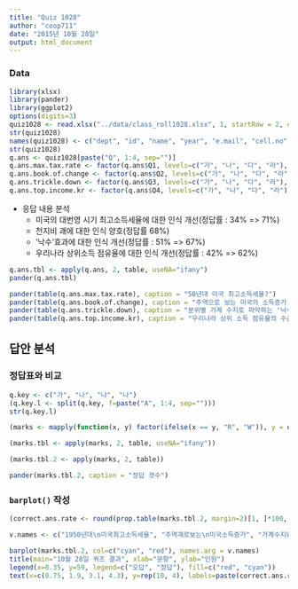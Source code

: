 ```yaml
---
title: "Quiz 1028"
author: "coop711"
date: "2015년 10월 28일"
output: html_document
---
```


### Data

<!--* 자료 구성-->

```r
library(xlsx)
library(pander)
library(ggplot2)
options(digits=3)
quiz1028 <- read.xlsx("../data/class_roll1028.xlsx", 1, startRow = 2, endRow = 72, colIndex = c(3:7, 9:13), colClasses=rep("character", 10))
str(quiz1028)
names(quiz1028) <- c("dept", "id", "name", "year", "e.mail", "cell.no", "Q1", "Q2", "Q3", "Q4")
str(quiz1028)
q.ans <- quiz1028[paste("Q", 1:4, sep="")]
q.ans.max.tax.rate <- factor(q.ans$Q1, levels=c("가", "나", "다", "라"), labels=c("90% 이상", "70 ~ 90%", "50 ~ 70%", "30 ~ 50%"))
q.ans.book.of.change <- factor(q.ans$Q2, levels=c("가", "나", "다", "라"), labels=c("지천태", "천지비", "풍뢰익", "산택손"))
q.ans.trickle.down <- factor(q.ans$Q3, levels=c("가", "나", "다", "라"), labels=c("있다", "없다", "있는 듯", "계층별"))
q.ans.top.income.kr <- factor(q.ans$Q4, levels=c("가", "나", "다", "라"), labels=paste(1:4, "위", sep = ""))
```

* 응답 내용 분석
     + 미국의 대번영 시기 최고소득세율에 대한 인식 개선(정답률 : 34% => 71%)
     + 천지비 괘에 대한 인식 양호(정답률 68%) 
     + '낙수'효과에 대한 인식 개선(정답률 : 51% => 67%)
     + 우리나라 상위소득 점유율에 대한 인식 개선(정답률 : 42% => 62%)
     
```r
q.ans.tbl <- apply(q.ans, 2, table, useNA="ifany")
pander(q.ans.tbl)
```

```r
pander(table(q.ans.max.tax.rate), caption = "50년대 미국 최고소득세율?")
pander(table(q.ans.book.of.change), caption = "주역으로 보는 미국의 소득증가 현상")
pander(table(q.ans.trickle.down), caption = "분위별 가계 수지로 파악하는 '낙수'효과")
pander(table(q.ans.top.income.kr), caption = "우리나라 상위 소득 점유율의 수준")
```

## 답안 분석

### 정답표와 비교


```r
q.key <- c("가", "나", "나", "나")
(q.key.l <- split(q.key, f=paste("A", 1:4, sep="")))
str(q.key.l)
```

```r
(marks <- mapply(function(x, y) factor(ifelse(x == y, "R", "W")), y = q.key.l, quiz1028[c("Q1", "Q2", "Q3", "Q4")]))
```


```r
(marks.tbl <- apply(marks, 2, table, useNA="ifany"))
```

<!--* 결석생들을 제외한 요약표-->

```r
(marks.tbl.2 <- apply(marks, 2, table))
```

```r
pander(marks.tbl.2, caption = "정답 갯수")
```



### `barplot()` 작성

<!--* `barplot()` 막대에 표시할 정답률 계산-->

```r
(correct.ans.rate <- round(prop.table(marks.tbl.2, margin=2)[1, ]*100, digits=0))
```

<!--* `barplot()` 막대의 `names.arg`에 들어갈 이름 구성.-->

```r
v.names <- c("1950년대\n미국최고소득세율", "주역괘로보는\n미국소득증가", "가계수지와\n낙수효과", "우리나라\n소득상위10%")
```


```r
barplot(marks.tbl.2, col=c("cyan", "red"), names.arg = v.names)
title(main="10월 28일 퀴즈 결과", xlab="문항", ylab="인원")
legend(x=0.35, y=59, legend=c("오답", "정답"), fill=c("red", "cyan"))
text(x=c(0.75, 1.9, 3.1, 4.3), y=rep(10, 4), labels=paste(correct.ans.rate, "%", sep=""))
```


<!--## `ggplot()` 접근

### Two types of long format 

* ggplot으로 그리려면 long format 필요
    + `marks`의 자료구조가 매트릭스이므로 `reshape2::melt`의 array(matrix, table) 유형에 적용.
    + matrix의 행이름과 열이름을 붙이는 방법에 대하여 유의하고,
    + 행이름과 열이름이 어떻게 등장하는지 살필 것.
    + `"ID"`와 `"Items"`를 `dimnames()`로 설정하지 않으면 `Var1`과 `Var2`로 나타나게 됨.
    + `value.name`을 설정하지 않으면 `value`라는 변수명을 갖게 됨. 확인해 볼 것.



```r
library(reshape2)
str(marks)
dimnames(marks) <- list("ID" = quiz1028$id, "Items" = dimnames(marks)[[2]])
# dimnames(marks) <- list("ID" = dimnames(marks)[[1]], "Items" = dimnames(marks)[[2]])
str(marks)
(marks.long <- melt(marks, value.name="Marks"))
str(marks.long)
```

* `ggplot` 기본 골격

```r
(ml.1 <- ggplot(na.omit(marks.long), aes(x=Items, fill=Marks)) + geom_bar(stat="bin"))
```

* 흑백 배경 전환

```r
(ml.2 <- ml.1 + theme_bw())
```

* 한글로 제목과 축이름 붙이기

```r
source("theme_kr_HCR.R")
ls()
(ml.3 <- ml.2 + theme.HCR.kr + xlab("문항") + ylab("인원") + ggtitle("10월 28일 퀴즈 결과"))
```

* 한글로 막대에 문항별 이름 붙이기

```r
(ml.4 <- ml.3 + scale_x_discrete(labels=v.names))
```

* `legend`에 한글이름 붙이기

```r
(ml.5 <- ml.4 + labs(fill="정답여부") + scale_fill_discrete(labels=c("정답", "오답")))
```

* 색이 맘에 안 들면,

```r
(ml.6 <- ml.4 + scale_fill_manual(values=c("cyan", "red"), labels=c("정답", "오답")) + labs(fill="정답여부"))
```

* 범례 항목의 등장 순서를 바꾸려면,

```r
(ml.7 <- ml.4 + scale_fill_manual(limits=c("W", "R"), values=c("red", "cyan"), labels=c("오답", "정답")) + labs(fill="정답여부"))
```

* 정답률을 각 막대에 새기기

```r
(ml.8 <- ml.7 + annotate("text", x=1:4, y=rep(10, 4), label=paste(correct.ans.rate, "%", sep="")))
```
-->

<!--### `marks.tbl`로 그리려면, 

* `marks.tbl`을 logn format으로 전환

```r
str(marks.tbl)
dimnames(marks.tbl) <- list("Marks"= dimnames(marks.tbl)[[1]], "Items" = dimnames(marks.tbl)[[2]])
str(marks.tbl)
(marks.tbl.long <- melt(marks.tbl, value.name="Counts"))
str(marks.tbl.long)
```

* `ggplot` 골격
    + `aes()`에 `y = Counts` 등장.

```r
(mtl.1 <- ggplot(na.omit(marks.tbl.long), aes(x = Items, y = Counts, fill = Marks)) +
  geom_bar(stat="identity"))
```

* 흑백 배경 전환

```r
(mtl.2 <- mtl.1 + theme_bw())
```

* 한글로 제목과 축이름 붙이기

```r
(mtl.3 <- mtl.2 + theme.HCR.kr + xlab("문항") + ylab("인원") + ggtitle("10월 28일 퀴즈 결과"))
```

* 한글로 막대에 문항별 이름 붙이기

```r
(mtl.4 <- mtl.3 + scale_x_discrete(labels=v.names))
```

* `legend`에 한글이름 붙이기

```r
(mtl.5 <- mtl.4 + labs(fill="정답여부") + scale_fill_discrete(labels=c("정답", "오답")))
```

* 색이 맘에 안 들면,

```r
(mtl.6 <- mtl.4 + scale_fill_manual(values=c("cyan", "red"), labels=c("정답", "오답")) + labs(fill="정답여부"))
```

* 범례 항목의 등장 순서를 바꾸려면,

```r
(mtl.7 <- mtl.4 + scale_fill_manual(limits=c("W", "R"), values=c("red", "cyan"), labels=c("오답", "정답")) + labs(fill="정답여부"))
```

* 정답률을 각 막대에 새기기

```r
(mtl.8 <- mtl.7 + annotate("text", x=1:4, y=rep(10, 4), label=paste(correct.ans.rate, "%", sep="")))
```

## 자료 갈무리

```r
save.image("quiz_1028.rda")
```
-->

